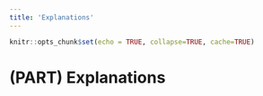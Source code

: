 ```yaml
---
title: 'Explanations'
---
```


```r
knitr::opts_chunk$set(echo = TRUE, collapse=TRUE, cache=TRUE)

```



# (PART) Explanations {-}

